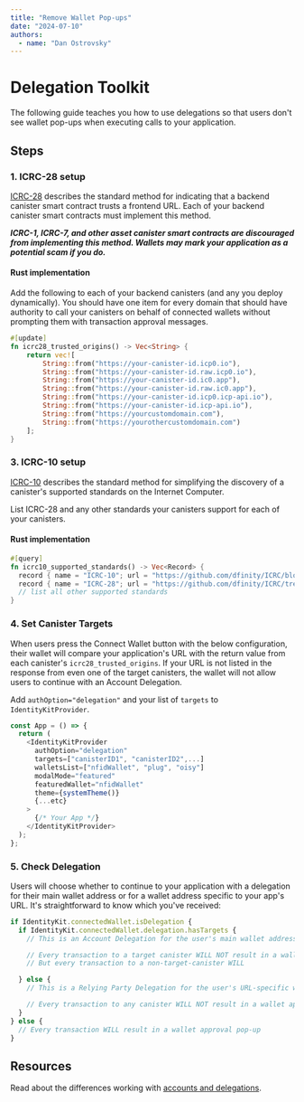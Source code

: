 ```yaml
---
title: "Remove Wallet Pop-ups"
date: "2024-07-10"
authors:
  - name: "Dan Ostrovsky"
---
```


# Delegation Toolkit

The following guide teaches you how to use delegations so that users don't see wallet pop-ups when
executing calls to your application.

## Steps

### 1. ICRC-28 setup

[ICRC-28](https://github.com/dfinity/wg-identity-authentication/blob/main/topics/icrc_28_trusted_origins.md)
describes the standard method for indicating that a backend canister smart contract trusts a
frontend URL. Each of your backend canister smart contracts must implement this method.

_**ICRC-1, ICRC-7, and other asset canister smart contracts are discouraged from implementing this
method. Wallets may mark your application as a potential scam if you do.**_

#### Rust implementation

Add the following to each of your backend canisters (and any you deploy dynamically). You should
have one item for every domain that should have authority to call your canisters on behalf of
connected wallets without prompting them with transaction approval messages.

```rust
#[update]
fn icrc28_trusted_origins() -> Vec<String> {
    return vec![
        String::from("https://your-canister-id.icp0.io"),
        String::from("https://your-canister-id.raw.icp0.io"),
        String::from("https://your-canister-id.ic0.app"),
        String::from("https://your-canister-id.raw.ic0.app"),
        String::from("https://your-canister-id.icp0.icp-api.io"),
        String::from("https://your-canister-id.icp-api.io"),
        String::from("https://yourcustomdomain.com"),
        String::from("https://yourothercustomdomain.com")
    ];
}
```

### 3. ICRC-10 setup

[ICRC-10](https://github.com/dfinity/ICRC/blob/main/ICRCs/ICRC-10/ICRC-10.md) describes the standard
method for simplifying the discovery of a canister's supported standards on the Internet Computer.

List ICRC-28 and any other standards your canisters support for each of your canisters.

#### Rust implementation

```rust
#[query]
fn icrc10_supported_standards() -> Vec<Record> {
  record { name = "ICRC-10"; url = "https://github.com/dfinity/ICRC/blob/main/ICRCs/ICRC-10/ICRC-10.md"; }
  record { name = "ICRC-28"; url = "https://github.com/dfinity/ICRC/tree/main/ICRCs/ICRC-28/ICRC-28.md"; }
  // list all other supported standards
}
```

### 4. Set Canister Targets

When users press the Connect Wallet button with the below configuration, their wallet will compare
your application's URL with the return value from each canister's `icrc28_trusted_origins`. If your
URL is not listed in the response from even one of the target canisters, the wallet will not allow
users to continue with an Account Delegation.

Add `authOption="delegation"` and your list of `targets` to `IdentityKitProvider`.

```typescript
const App = () => {
  return (
    <IdentityKitProvider
      authOption="delegation"
      targets=["canisterID1", "canisterID2",...]
      walletsList=["nfidWallet", "plug", "oisy"]
      modalMode="featured"
      featuredWallet="nfidWallet"
      theme={systemTheme()}
      {...etc}
    >
      {/* Your App */}
    </IdentityKitProvider>
  );
};
```

### 5. Check Delegation

Users will choose whether to continue to your application with a delegation for their main wallet
address or for a wallet address specific to your app's URL. It's straightforward to know which
you've received:

```typescript
if IdentityKit.connectedWallet.isDelegation {
  if IdentityKit.connectedWallet.delegation.hasTargets {
    // This is an Account Delegation for the user's main wallet address

    // Every transaction to a target canister WILL NOT result in a wallet approval pop-up
    // But every transaction to a non-target-canister WILL

  } else {
    // This is a Relying Party Delegation for the user's URL-specific wallet address

    // Every transaction to any canister WILL NOT result in a wallet approval pop-up
  }
} else {
  // Every transaction WILL result in a wallet approval pop-up
}

```

## Resources

Read about the differences working with [accounts and delegations](/miscellaneous/auth-options).
